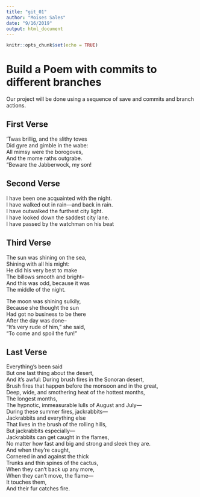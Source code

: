---
title: "git_01"
author: "Moises Sales"
date: "9/16/2019"
output: html_document
---

```{r setup, include=FALSE}
knitr::opts_chunk$set(echo = TRUE)
```
# Build a Poem with commits to different branches
Our project will be done using a sequence of save and commits and branch actions.
<!-- Do not modify or change any text in "!--" bracketed areas such as this --- these are instructions to
you, if you change any of this the git program will notice it and compromise your git merging strategy !-->

## First Verse 
<!--Put the first five lines of a poem by Lewis Carrol in this section!-->
’Twas brillig, and the slithy toves  
Did gyre and gimble in the wabe:  
All mimsy were the borogoves,  
And the mome raths outgrabe.  
“Beware the Jabberwock, my son!  

## Second Verse
<!--Put the first five lines of a poem by Robert Frost here!-->
I have been one acquainted with the night.  
I have walked out in rain—and back in rain.  
I have outwalked the furthest city light.  
I have looked down the saddest city lane.  
I have passed by the watchman on his beat  

## Third Verse
<!--Put the first two verses of The Walrus and the Carpenter here!-->
The sun was shining on the sea,  
Shining with all his might:  
He did his very best to make  
The billows smooth and bright--  
And this was odd, because it was  
The middle of the night.  

The moon was shining sulkily,  
Because she thought the sun  
Had got no business to be there  
After the day was done--  
"It's very rude of him," she said,  
"To come and spoil the fun!"  

## Last Verse
<!--Put a short poem of your choice 8-20 lines,here!-->
Everything’s been said  
But one last thing about the desert,  
And it’s awful: During brush fires in the Sonoran desert,  
Brush fires that happen before the monsoon and in the great,  
Deep, wide, and smothering heat of the hottest months,  
The longest months,  
The hypnotic, immeasurable lulls of August and July—  
During these summer fires, jackrabbits—  
Jackrabbits and everything else  
That lives in the brush of the rolling hills,  
But jackrabbits especially—  
Jackrabbits can get caught in the flames,  
No matter how fast and big and strong and sleek they are.  
And when they’re caught,  
Cornered in and against the thick  
Trunks and thin spines of the cactus,  
When they can’t back up any more,  
When they can’t move, the flame—  
It touches them,  
And their fur catches fire.  